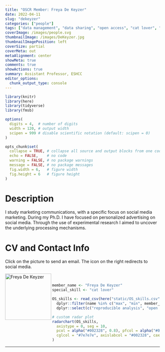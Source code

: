 ```yaml
---
title: "OSCR Member: Freya De Keyzer"
date: 2022-04-11
slug: "dekeyzer"
categories: ["people"]
tags: ["data management", "data sharing", "open access", "cat lover", "school-eshcc"] # top 3 categories + unique + school
coverImage: /images/people.svg
thumbnailImage: /images/DeKeyzer.jpg
thumbnailImagePosition: left
coverSize: partial
coverMeta: out
metaAlignment: center
showMeta: true
comments: true
showActions: true
summary: Assistant Professor, ESHCC
editor_options: 
  chunk_output_type: console
---
```


```r

library(knitr)
library(here)
library(tidyverse)
library(fmsb)

options(
  digits = 4,  # number of digits
  width = 120, # output width
  scipen = 999 # disable scientific notation (default: scipen = 0)
)

opts_chunk$set(
  collapse = TRUE, # collapse all source and output blocks from one code chunk into a single block
  echo = FALSE,    # no code
  warning = FALSE, # no package warnings
  message = FALSE, # no package messages
  fig.width = 6,   # figure width
  fig.height = 6   # figure height
)

```

# Description

I study marketing communications, with a specific focus on social media marketing. During my Ph.D. I have focused on personalized advertising on social media. Through the use of experimental research I aimed to uncover the underlying processing mechanisms.
 
# CV and Contact Info

Click on the picture to send an email. The icon on the right redirects to social media.

<!-- EMAIL -->
<p>
  <a href="mailto:dekeyzer@eshcc.eur.nl">
  <img border="0" alt="Freya De Keyzer" src="/images/DeKeyzer.jpg" width="150" height="150" align="left">
  </a>
</p>

<!-- CV -->
<p align="center">
  <a href="https://www.dropbox.com/s/ioexj88bq7dwoso/Freya%20De%20Keyzer%20public%20CV.pdf?dl=0" class="fa fa-file fa-2x" style="color:#00B969;">
  </a>
</p>

<!-- LINKEDIN -->
<p align="center">
  <a href="https://www.linkedin.com/in/freyadekeyzer" class="fa fa-linkedin fa-2x" style="color:#000000;">
  </a>
</p>

<!-- ORCID -->
<p align="center">
  <a href="https://orcid.org/0000-0002-9152-6854" class="ai ai-orcid fa-2x" style="color:#000000;">
  </a>
</p>

<BR>

<!-- # Expertise -->

```r

member_name <- "Freya De Keyzer"
special_skill <- "cat lover"

OS_skills <- read_csv(here("static/OS_skills.csv")) %>%
  dplyr::filter(name %in% c("max", "min", member_name)) %>%
  dplyr::select(c("reproducible analysis", "open source software", all_of(special_skill), "data management", "open access", "data sharing", "preregistration"))

# custom radar plot
radarchart(OS_skills,
  axistype = 0, seg = 10,
  pcol = alpha("#002328", 0.8), pfcol = alpha("#00B969", 0.6), plwd = 4, centerzero = TRUE, # polygon
  cglcol = "#7e7e7e", axislabcol = "#002328", caxislabels = seq(0, 10, 2), cglwd = 0.8 # grid
)

```

***


